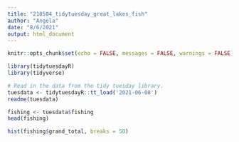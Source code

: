 ```yaml
---
title: "210504_tidytuesday_great_lakes_fish"
author: "Angela"
date: "8/6/2021"
output: html_document
---
```


```r
knitr::opts_chunk$set(echo = FALSE, messages = FALSE, warnings = FALSE)
```

```r
library(tidytuesdayR)
library(tidyverse)

```


```r
# Read in the data from the tidy tuesday library.
tuesdata <- tidytuesdayR::tt_load('2021-06-08')
readme(tuesdata)
```

```r
fishing <- tuesdata$fishing
head(fishing)
```


```r
hist(fishing$grand_total, breaks = 50)

```





